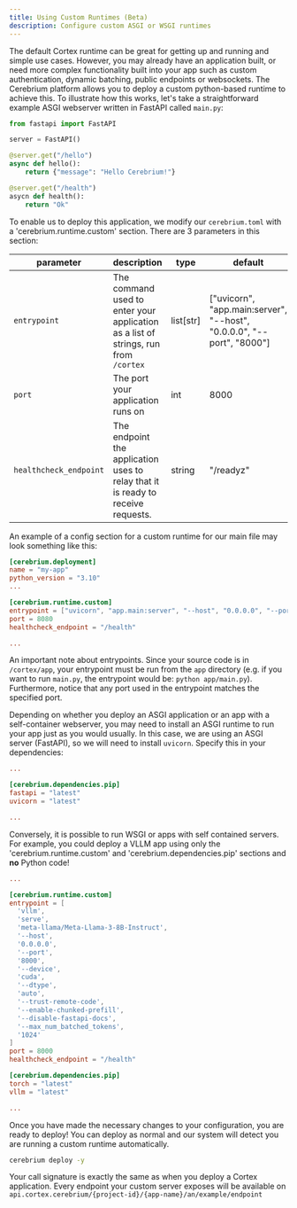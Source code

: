 ```yaml
---
title: Using Custom Runtimes (Beta)
description: Configure custom ASGI or WSGI runtimes
---
```


The default Cortex runtime can be great for getting up and running and simple use cases. However, you may already have an application built, or need
more complex functionality built into your app such as custom authentication, dynamic batching, public endpoints or websockets.
The Cerebrium platform allows you to deploy a custom python-based runtime to achieve this. To illustrate how this works, let's
take a straightforward example ASGI webserver written in FastAPI called `main.py`:

```python
from fastapi import FastAPI

server = FastAPI()

@server.get("/hello")
async def hello():
    return {"message": "Hello Cerebrium!"}

@server.get("/health")
asycn def health():
    return "Ok"
```

To enable us to deploy this application, we modify our `cerebrium.toml` with a 'cerebrium.runtime.custom' section.
There are 3 parameters in this section:

| parameter              | description                                                                         | type       | default                                                                |
| ---------------------- | ----------------------------------------------------------------------------------- | ---------- | ---------------------------------------------------------------------- |
| `entrypoint`           | The command used to enter your application as a list of strings, run from `/cortex` | list\[str] | \["uvicorn", "app.main:server", "--host", "0.0.0.0", "--port", "8000"] |
| `port`                 | The port your application runs on                                                   | int        | 8000                                                                   |
| `healthcheck_endpoint` | The endpoint the application uses to relay that it is ready to receive requests.    | string     | "/readyz"                                                              |

An example of a config section for a custom runtime for our main file may look something like this:

```toml
[cerebrium.deployment]
name = "my-app"
python_version = "3.10"
...

[cerebrium.runtime.custom]
entrypoint = ["uvicorn", "app.main:server", "--host", "0.0.0.0", "--port", "8080"]
port = 8080
healthcheck_endpoint = "/health"

...
```

An important note about entrypoints. Since your source code is in `/cortex/app`, your entrypoint must be run from the `app` directory
(e.g. if you want to run `main.py`, the entrypoint would be: `python app/main.py`). Furthermore, notice that any port used in the entrypoint
matches the specified port.

Depending on whether you deploy an ASGI application or an app with a self-container webserver, you may need to install an ASGI runtime
to run your app just as you would usually. In this case, we are using an ASGI server (FastAPI), so we will need to install `uvicorn`.
Specify this in your dependencies:

```toml
...

[cerebrium.dependencies.pip]
fastapi = "latest"
uvicorn = "latest"

...
```

Conversely, it is possible to run WSGI or apps with self contained servers. For example, you could deploy
a VLLM app using only the 'cerebrium.runtime.custom' and 'cerebrium.dependencies.pip' sections and **no**
Python code!

```toml
...

[cerebrium.runtime.custom]
entrypoint = [
  'vllm',
  'serve',
  'meta-llama/Meta-Llama-3-8B-Instruct',
  '--host',
  '0.0.0.0',
  '--port',
  '8000',
  '--device',
  'cuda',
  '--dtype',
  'auto',
  '--trust-remote-code',
  '--enable-chunked-prefill',
  '--disable-fastapi-docs',
  '--max_num_batched_tokens',
  '1024'
]
port = 8000
healthcheck_endpoint = "/health"

[cerebrium.dependencies.pip]
torch = "latest"
vllm = "latest"

...
```

Once you have made the necessary changes to your configuration, you are ready to deploy! You can deploy as normal
and our system will detect you are running a custom runtime automatically.

```bash
cerebrium deploy -y
```

Your call signature is exactly the same as when you deploy a Cortex application. Every endpoint your custom server exposes will be available on
`api.cortex.cerebrium/{project-id}/{app-name}/an/example/endpoint`
